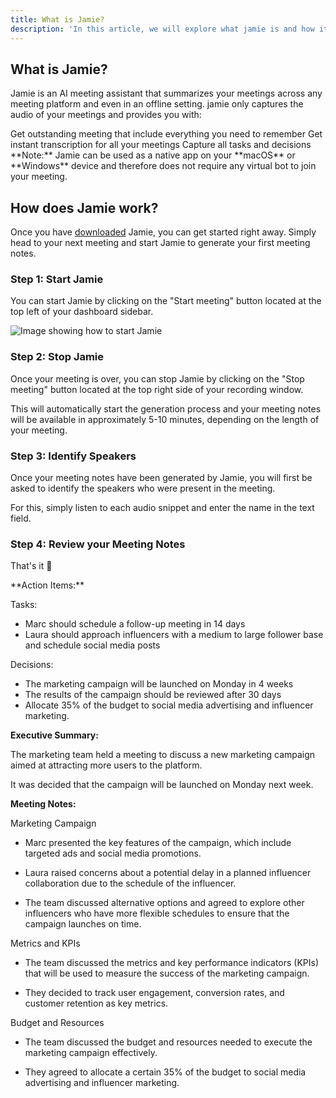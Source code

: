 ```yaml
---
title: What is Jamie?
description: 'In this article, we will explore what jamie is and how it works'
---
```




## What is Jamie?

Jamie is an AI meeting assistant that summarizes your meetings across any meeting platform and even in an offline setting. jamie only captures the audio of your meetings and provides you with:

<CardGroup cols={3}>
  <Card
    title="High-Quality Meeting Notes"
    icon="pen-to-square"
  >
    Get outstanding meeting that include everything you need to remember
  </Card>
  <Card
    title="Transcript"
    icon="Text"
  >
    Get instant transcription for all your meetings
  </Card>
   <Card
    title="Action Items"
    icon="check"
  >
    Capture all tasks and decisions
  </Card>
</CardGroup>
<Warning> 
**Note:** Jamie can be used as a native app on your **macOS** or **Windows** device and therefore does not require any virtual bot to join your meeting. 
</Warning>

## How does Jamie work?

Once you have [downloaded](https://www.meetjamie.ai/download) Jamie, you can get started right away. Simply head to your next meeting and start Jamie to generate your first meeting notes.

### Step 1: Start Jamie
You can start Jamie by clicking on the "Start meeting" button located at the top left of your dashboard sidebar.

![Image showing how to start Jamie](https://github.com/meetjamie/docs/blob/main/images/v4_start_jamie.gif)

### Step 2: Stop Jamie
Once your meeting is over, you can stop Jamie by clicking on the "Stop meeting" button located at the top right side of your recording window.

This will automatically start the generation process and your meeting notes will be available in approximately 5-10 minutes, depending on the length of your meeting.

### Step 3: Identify Speakers
Once your meeting notes have been generated by Jamie, you will first be asked to identify the speakers who were present in the meeting. 

For this, simply listen to each audio snippet and enter the name in the text field.

### Step 4: Review your Meeting Notes 
That's it 🎉 

<Accordion title="Example Meeting Notes:">
  **Action Items:**

Tasks: 

- Marc should schedule a follow-up meeting in 14 days
- Laura should approach influencers with a medium to large follower base and schedule social media posts

Decisions: 

- The marketing campaign will be launched on Monday in 4 weeks
- The results of the campaign should be reviewed after 30 days
- Allocate 35% of the budget to social media advertising and influencer marketing.

 

**Executive Summary:**

The marketing team held a meeting to discuss a new marketing campaign aimed at attracting more users to the platform. 

It was decided that the campaign will be launched on Monday next week.

 

**Meeting Notes:**

Marketing Campaign

- Marc presented the key features of the campaign, which include targeted ads and social media promotions.

- Laura raised concerns about a potential delay in a planned influencer collaboration due to the schedule of the influencer.
- The team discussed alternative options and agreed to explore other influencers who have more flexible schedules to ensure that the campaign launches on time.

Metrics and KPIs

- The team discussed the metrics and key performance indicators (KPIs) that will be used to measure the success of the marketing campaign.

- They decided to track user engagement, conversion rates, and customer retention as key metrics.

Budget and Resources

- The team discussed the budget and resources needed to execute the marketing campaign effectively.

- They agreed to allocate a certain 35% of the budget to social media advertising and influencer marketing.
</Accordion>
